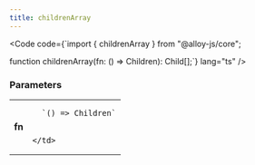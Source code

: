 ```yaml
---
title: childrenArray
---
```







<Code code={`import { childrenArray } from "@alloy-js/core";

function childrenArray(fn: () => Children): Child[];`} lang="ts" />

### Parameters

<table>
  <tr>
    <td style="text-align: right;font-weight: bold;">fn</td>
    <td>
    
      `() => Children`
      
      
    </td>
  </tr>
</table>


